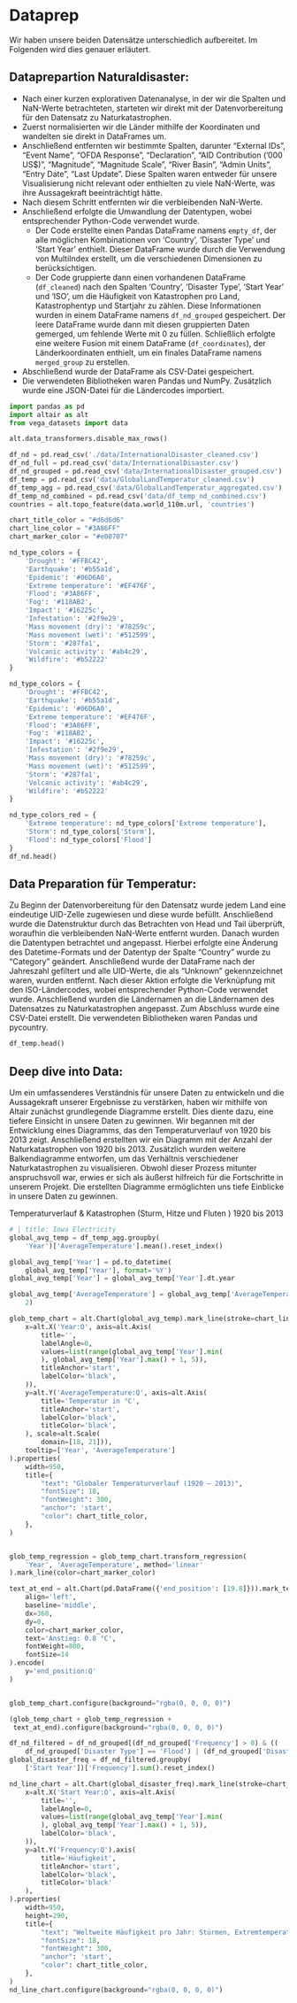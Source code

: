 # Dataprep

Wir haben unsere beiden Datensätze unterschiedlich aufbereitet. Im Folgenden wird dies genauer erläutert.

## Dataprepartion Naturaldisaster:

- Nach einer kurzen explorativen Datenanalyse, in der wir die Spalten und NaN-Werte betrachteten, starteten wir direkt mit der Datenvorbereitung für den Datensatz zu Naturkatastrophen.
- Zuerst normalisierten wir die Länder mithilfe der Koordinaten und wandelten sie direkt in DataFrames um.
- Anschließend entfernten wir bestimmte Spalten, darunter "External IDs", "Event Name", "OFDA Response", "Declaration", "AID Contribution ('000 US$)", "Magnitude", "Magnitude Scale", "River Basin", "Admin Units", "Entry Date", "Last Update". Diese Spalten waren entweder für unsere Visualisierung nicht relevant oder enthielten zu viele NaN-Werte, was ihre Aussagekraft beeinträchtigt hätte.
- Nach diesem Schritt entfernten wir die verbleibenden NaN-Werte.
- Anschließend erfolgte die Umwandlung der Datentypen, wobei entsprechender Python-Code verwendet wurde.
  - Der Code erstellte einen Pandas DataFrame namens `empty_df`, der alle möglichen Kombinationen von 'Country', 'Disaster Type' und 'Start Year' enthielt. Dieser DataFrame wurde durch die Verwendung von MultiIndex erstellt, um die verschiedenen Dimensionen zu berücksichtigen.
  - Der Code gruppierte dann einen vorhandenen DataFrame (`df_cleaned`) nach den Spalten 'Country', 'Disaster Type', 'Start Year' und 'ISO', um die Häufigkeit von Katastrophen pro Land, Katastrophentyp und Startjahr zu zählen. Diese Informationen wurden in einem DataFrame namens `df_nd_grouped` gespeichert. Der leere DataFrame wurde dann mit diesen gruppierten Daten gemerged, um fehlende Werte mit 0 zu füllen. Schließlich erfolgte eine weitere Fusion mit einem DataFrame (`df_coordinates`), der Länderkoordinaten enthielt, um ein finales DataFrame namens `merged_group` zu erstellen.
- Abschließend wurde der DataFrame als CSV-Datei gespeichert.
- Die verwendeten Bibliotheken waren Pandas und NumPy. Zusätzlich wurde eine JSON-Datei für die Ländercodes importiert.

```python
import pandas as pd
import altair as alt
from vega_datasets import data

alt.data_transformers.disable_max_rows()

df_nd = pd.read_csv('./data/InternationalDisaster_cleaned.csv')
df_nd_full = pd.read_csv('data/InternationalDisaster.csv')
df_nd_grouped = pd.read_csv('data/InternationalDisaster_grouped.csv')
df_temp = pd.read_csv('data/GlobalLandTemperatur_cleaned.csv')
df_temp_agg = pd.read_csv('data/GlobalLandTemperatur_aggregated.csv')
df_temp_nd_combined = pd.read_csv('data/df_temp_nd_combined.csv')
countries = alt.topo_feature(data.world_110m.url, 'countries')

chart_title_color = "#d6d6d6"
chart_line_color = "#3A86FF"
chart_marker_color = "#e00707"

nd_type_colors = {
    'Drought': '#FFBC42',
    'Earthquake': '#b55a1d',
    'Epidemic': '#06D6A0',
    'Extreme temperature': '#EF476F',
    'Flood': '#3A86FF',
    'Fog': '#118AB2',
    'Impact': '#16225c',
    'Infestation': '#2f9e29',
    'Mass movement (dry)': '#78259c',
    'Mass movement (wet)': '#512599',
    'Storm': '#287fa1',
    'Volcanic activity': '#ab4c29',
    'Wildfire': '#b52222'
}

nd_type_colors = {
    'Drought': '#FFBC42',
    'Earthquake': '#b55a1d',
    'Epidemic': '#06D6A0',
    'Extreme temperature': '#EF476F',
    'Flood': '#3A86FF',
    'Fog': '#118AB2',
    'Impact': '#16225c',
    'Infestation': '#2f9e29',
    'Mass movement (dry)': '#78259c',
    'Mass movement (wet)': '#512599',
    'Storm': '#287fa1',
    'Volcanic activity': '#ab4c29',
    'Wildfire': '#b52222'
}

nd_type_colors_red = {
    'Extreme temperature': nd_type_colors['Extreme temperature'],
    'Storm': nd_type_colors['Storm'],
    'Flood': nd_type_colors['Flood']
}
df_nd.head()
```
## Data Preparation für Temperatur:
Zu Beginn der Datenvorbereitung für den Datensatz wurde jedem Land eine eindeutige UID-Zelle zugewiesen und diese wurde befüllt.
Anschließend wurde die Datenstruktur durch das Betrachten von Head und Tail überprüft, woraufhin die verbleibenden NaN-Werte entfernt wurden.
Danach wurden die Datentypen betrachtet und angepasst. Hierbei erfolgte eine Änderung des Datetime-Formats und der Datentyp der Spalte "Country" wurde zu "Category" geändert.
Anschließend wurde der DataFrame nach der Jahreszahl gefiltert und alle UID-Werte, die als "Unknown" gekennzeichnet waren, wurden entfernt.
Nach dieser Aktion erfolgte die Verknüpfung mit den ISO-Ländercodes, wobei entsprechender Python-Code verwendet wurde.
Anschließend wurden die Ländernamen an die Ländernamen des Datensatzes zu Naturkatastrophen angepasst.
Zum Abschluss wurde eine CSV-Datei erstellt.
Die verwendeten Bibliotheken waren Pandas und pycountry.
```python
df_temp.head()

```
## Deep dive into Data:
Um ein umfassenderes Verständnis für unsere Daten zu entwickeln und die Aussagekraft unserer Ergebnisse zu verstärken, haben wir mithilfe von Altair zunächst grundlegende Diagramme erstellt. Dies diente dazu, eine tiefere Einsicht in unsere Daten zu gewinnen. Wir begannen mit der Entwicklung eines Diagramms, das den Temperaturverlauf von 1920 bis 2013 zeigt. Anschließend erstellten wir ein Diagramm mit der Anzahl der Naturkatastrophen von 1920 bis 2013. Zusätzlich wurden weitere Balkendiagramme entworfen, um das Verhältnis verschiedener Naturkatastrophen zu visualisieren. Obwohl dieser Prozess mitunter anspruchsvoll war, erwies er sich als äußerst hilfreich für die Fortschritte in unserem Projekt. Die erstellten Diagramme ermöglichten uns tiefe Einblicke in unsere Daten zu gewinnen.

Temperaturverlauf & Katastrophen (Sturm, Hitze und Fluten ) 1920 bis 2013
```python
# | title: Iowa Electricity
global_avg_temp = df_temp_agg.groupby(
    'Year')['AverageTemperature'].mean().reset_index()

global_avg_temp['Year'] = pd.to_datetime(
    global_avg_temp['Year'], format='%Y')
global_avg_temp['Year'] = global_avg_temp['Year'].dt.year

global_avg_temp['AverageTemperature'] = global_avg_temp['AverageTemperature'].round(
    2)

glob_temp_chart = alt.Chart(global_avg_temp).mark_line(stroke=chart_line_color).encode(
    x=alt.X('Year:O', axis=alt.Axis(
        title='',
        labelAngle=0,
        values=list(range(global_avg_temp['Year'].min(
        ), global_avg_temp['Year'].max() + 1, 5)),
        titleAnchor='start',
        labelColor='black',
    )),
    y=alt.Y('AverageTemperature:Q', axis=alt.Axis(
        title='Temperatur in °C',
        titleAnchor='start',
        labelColor='black',
        titleColor='black',
    ), scale=alt.Scale(
        domain=[18, 21])),
    tooltip=['Year', 'AverageTemperature']
).properties(
    width=950,
    title={
        "text": "Globaler Temperaturverlauf (1920 – 2013)",
        "fontSize": 18,
        "fontWeight": 300,
        "anchor": 'start',
        "color": chart_title_color,
    },
)


glob_temp_regression = glob_temp_chart.transform_regression(
    'Year', 'AverageTemperature', method='linear'
).mark_line(color=chart_marker_color)

text_at_end = alt.Chart(pd.DataFrame({'end_position': [19.8]})).mark_text(
    align='left',
    baseline='middle',
    dx=360,
    dy=0,
    color=chart_marker_color,
    text='Anstieg: 0.8 °C',
    fontWeight=800,
    fontSize=14
).encode(
    y='end_position:Q'
)


glob_temp_chart.configure(background="rgba(0, 0, 0, 0)")

(glob_temp_chart + glob_temp_regression +
 text_at_end).configure(background="rgba(0, 0, 0, 0)")
```

```python
df_nd_filtered = df_nd_grouped[(df_nd_grouped['Frequency'] > 0) & ((
    df_nd_grouped['Disaster Type'] == 'Flood') | (df_nd_grouped['Disaster Type'] == 'Storm') | (df_nd_grouped['Disaster Type'] == 'Extreme temperatur'))]
global_disaster_freq = df_nd_filtered.groupby(
    ['Start Year'])['Frequency'].sum().reset_index()

nd_line_chart = alt.Chart(global_disaster_freq).mark_line(stroke=chart_line_color).encode(
    x=alt.X('Start Year:O', axis=alt.Axis(
        title='',
        labelAngle=0,
        values=list(range(global_avg_temp['Year'].min(
        ), global_avg_temp['Year'].max() + 1, 5)),
        labelColor='black',
    )),
    y=alt.Y('Frequency:Q').axis(
        title='Häufigkeit',
        titleAnchor='start',
        labelColor='black',
        titleColor='black'
    ),
).properties(
    width=950,
    height=290,
    title={
        "text": "Weltweite Häufigkeit pro Jahr: Stürmen, Extremtemperaturen und Überschwemmungen (1920 – 2013)",
        "fontSize": 18,
        "fontWeight": 300,
        "anchor": 'start',
        "color": chart_title_color,
    },
)
nd_line_chart.configure(background="rgba(0, 0, 0, 0)")
```